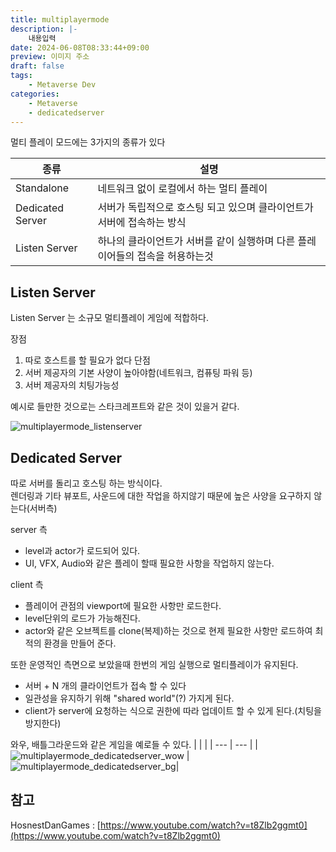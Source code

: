 ```yaml
---
title: multiplayermode
description: |-
    내용입력
date: 2024-06-08T08:33:44+09:00
preview: 이미지 주소
draft: false
tags:
    - Metaverse Dev
categories:
    - Metaverse
    - dedicatedserver
---
```


멀티 플레이 모드에는 3가지의 종류가 있다

| 종류 | 설명 |
| --- | --- |
| Standalone | 네트워크 없이 로컬에서 하는 멀티 플레이 |
| Dedicated Server | 서버가 독립적으로 호스팅 되고 있으며 클라이언트가 서버에 접속하는 방식 |
| Listen Server | 하나의 클라이언트가 서버를 같이 실행하며 다른 플레이어들의 접속을 허용하는것 |


## Listen Server

Listen Server 는 소규모 멀티플레이 게임에 적합하다.

장점 
1. 따로 호스트를 할 필요가 없다
단점
1. 서버 제공자의 기본 사양이 높아야함(네트워크, 컴퓨팅 파워 등)
2. 서버 제공자의 치팅가능성

예시로 들만한 것으로는 스타크레프트와 같은 것이 있을거 같다.

![multiplayermode_listenserver](./assets/multiplayermode_listenserver.png)

## Dedicated Server

따로 서버를 돌리고 호스팅 하는 방식이다.\
렌더링과 기타 뷰포트, 사운드에 대한 작업을 하지않기 때문에 높은 사양을 요구하지 않는다(서버측)

server 측
- level과 actor가 로드되어 있다.
- UI, VFX, Audio와 같은 플레이 할때 필요한 사항을 작업하지 않는다.

client 측
- 플레이어 관점의 viewport에 필요한 사항만 로드한다.
- level단위의 로드가 가능해진다.
- actor와 같은 오브젝트를 clone(복제)하는 것으로 현제 필요한 사항만 로드하여 최적의 환경을 만들어 준다.

또한 운영적인 측면으로 보았을때 한번의 게임 실행으로 멀티플레이가 유지된다.
- 서버 + N 개의 클라이언트가 접속 할 수 있다
- 일관성을 유지하기 위해 "shared world"(?) 가지게 된다.
- client가 server에 요청하는 식으로 권한에 따라 업데이트 할 수 있게 된다.(치팅을 방지한다)

와우, 배틀그라운드와 같은 게임을 예로들 수 있다.
| | |
| --- | --- |
|![multiplayermode_dedicatedserver_wow](./assets/multiplayermode_dedicatedserver_wow.png) | ![multiplayermode_dedicatedserver_bg](./assets/multiplayermode_dedicatedserver_bg.png)|

## 참고
HosnestDanGames : [https://www.youtube.com/watch?v=t8Zlb2ggmt0](https://www.youtube.com/watch?v=t8Zlb2ggmt0)